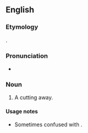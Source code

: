 {{also|abscisión}}
==English==

===Etymology===
{{der|en|la|abscisiō}}.

===Pronunciation===
* {{a|US}} {{IPA|/æbˈsɪ.ʒn̩/|lang=en}}

===Noun===
{{en-noun|~}}

# A cutting away. {{defdate|First attested around 1350 to 1470.}}

====Usage notes====
* Sometimes confused with {{m|en|abscission}}.